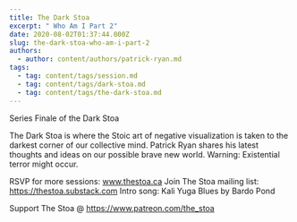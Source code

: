 ```yaml
---
title: The Dark Stoa
excerpt: " Who Am I Part 2"
date: 2020-08-02T01:37:44.000Z
slug: the-dark-stoa-who-am-i-part-2
authors:
  - author: content/authors/patrick-ryan.md
tags:
  - tag: content/tags/session.md
  - tag: content/tags/dark-stoa.md
  - tag: content/tags/the-dark-stoa.md
---
```


Series Finale of the Dark Stoa

The Dark Stoa is where the Stoic art of negative visualization is taken to the darkest corner of our collective mind. Patrick Ryan shares his latest thoughts and ideas on our possible brave new world. Warning: Existential terror might occur.

RSVP for more sessions: www.thestoa.ca
Join The Stoa mailing list: https://thestoa.substack.com
Intro song: Kali Yuga Blues by Bardo Pond

Support The Stoa @ https://www.patreon.com/the_stoa
